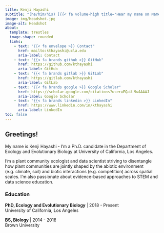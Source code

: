 ```yaml
---
title: Kenji Hayashi
subtitle: "(he/him/his) [{{< fa volume-high title='Hear my name on NameDrop' aria-label='Hear my name on NameDrop' >}}](https://namedrop.io/kenjihayashi){target='_blank'}"
image: img/headshot.jpg
image-alt: Headshot
about:
  template: trestles
  image-shape: rounded
  links:
    - text: "{{< fa envelope >}} Contact"
      href: mailto:kthayashi@ucla.edu
      aria-label: Contact
    - text: "{{< fa brands github >}} GitHub"
      href: https://github.com/kthayashi
      aria-label: GitHub
    - text: "{{< fa brands gitlab >}} GitLab"
      href: https://gitlab.com/kthayashi
      aria-label: GitLab
    - text: "{{< fa brands google >}} Google Scholar"
      href: https://scholar.google.com/citations?user=EQaU-9wAAAAJ
      aria-label: Google Scholar
    - text: "{{< fa brands linkedin >}} LinkedIn"
      href: https://www.linkedin.com/in/kthayashi
      aria-label: LinkedIn
toc: false
---
```


## Greetings!

My name is Kenji Hayashi - I'm a Ph.D. candidate in the Department of Ecology and Evolutionary Biology at University of California, Los Angeles.

I'm a plant community ecologist and data scientist striving to disentangle how plant communities are jointly shaped by the abiotic environment (e.g. climate, soil) and biotic interactions (e.g. competition) across spatial scales. I'm also passionate about evidence-based approaches to STEM and data science education.

### Education

**PhD, Ecology and Evolutionary Biology** | 2018 - Present    
University of California, Los Angeles

**BS, Biology** | 2014 - 2018   
Brown University
